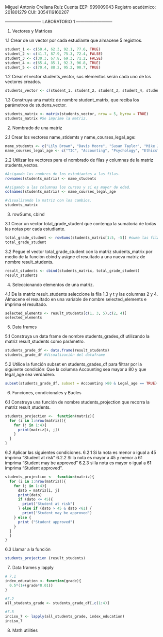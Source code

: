 Miguel Antonio Orellana Ruíz
Cuenta EEP: 999009043
Registro académico: 201801279
CUI: 3054116160207


-------------------------- LABORATORIO 1 --------------------------

1. Vectores y Matrices 

  1.1 Crear de un vector por cada estudiante que almacene 5 registros. 
  
```r
student_1 <- c(50.4, 62.3, 92.1, 77.6, TRUE)
student_2 <- c(41.7, 87.9, 75.3, 72.4, FALSE)
student_3 <- c(30.3, 67.8, 69.3, 71.2, FALSE)
student_4 <- c(65.4, 85.1, 92.3, 96.8, TRUE)
student_5 <- c(70.4, 88.2, 95.2, 90.7, TRUE)
```
 
  1.2 Crear el vector students_vector, sus elementos serán cada uno de los vectores creados. 
  
```r
students_vector <- c(student_1, student_2, student_3, student_4, student_5)
```
  
  1.3 Construya una matriz de nombre student_matrix, que reciba los parámetros de studens_vector.
  
```r
students_matrix <- matrix(students_vector, nrow = 5, byrow = TRUE)
students_matrix #Se imprime la matriz. 
```
  
2. Nombrado de una matriz 

  2.1 Crear los vectores name_stidemts y name_courses_legal_age:
  
```r
name_students <- c("Lily Brown", "Davis Moore", "Susan Taylor", "Mike Jones", "Tom Hill")
name_courses_legal_age <- c("TIC", "Accounting", "Psychology", "Ethics", "Legal_age")
```
  
  2.2 Utilizar los vectores para el nombrado de filas y columnas de la matriz students_vectos.
  
```r
#Asigando los nombres de los estudiantes a las filas. 
rownames(students_matrix) <- name_students

#Asigando a las columnas los cursos y si es mayor de edad. 
colnames(students_matrix) <- name_courses_legal_age

#Visualizando la matriz con los cambios. 
students_matrix
```
  
3. rowSums, cbind 

  3.1 Crear un vector total_grade_student que contenga la sumatoria de todas las notas por cada estudiante.
  
```r
total_grade_student <- rowSums(students_matrix[1:5, -5]) #suma las filas, quitando la columna que indica si es mayor de edad.
total_grade_student
```
  
  3.2 Pegue el vector total_grade_student con la matriz students_matrix por medio de la función cbind
      y asigne el resultado a una nueva matriz de nombre result_students.
      
```r
result_students <- cbind(students_matrix, total_grade_student)
result_students
```
    
4. Seleccionando elementos de una matriz. 

  4.1 De la matriz result_students seleccione la fila 1,3 y t y las columnas 2 y 4. 
      Almacene el resultado en una variable de nombre selected_elements e imprima el resultado.
      
```r
selected_elements <- result_students[c(1, 3, 5),c(2, 4)]
selected_elements

```

5. Data frames 
  
  5.1 Construya un data frame de nombre students_grades_df utilizando la matriz result_students como parámetro.
  
```r
students_grade_df <- data.frame(result_students)
students_grade_df #Visualización del dataframe
```
  5.2 Utilice la función subset en students_grades_df para filtrar por la siguiente condición:
      Que la columna Accounting sea mayor a 80 y que legal_age sea verdadero. 
      
```r
subset(students_grade_df, subset = Accounting >80 & Legal_age == TRUE)
```

6. Funciones, condicionales y Bucles

  6.1 Construya una función de nombre students_projection que recorra la matriz result_students.
  
```r
students_projection <-  function(matriz){
  for (i in 1:nrow(matriz)){
    for (j in 1:4){
      print(matriz[i, j])
    }
  }
}
```
  
  6.2 Aplicar las siguientes condiciones. 
    6.2.1 Si la nota es menor o igual a 45 imprima "Student at risk"
    6.2.2 Si la nota es mayor a 45 y menor a 61 imprima "Student may be approved"
    6.2.3 si la nota es mayor o igual a 61 imprima "Student approved". 
    
```r
students_projection <-  function(matriz){
  for (i in 1:nrow(matriz)){
    for (j in 1:4){
      dato = matriz[i, j]
      print(dato)
      if (dato <= 45){
        print("Student at risk")
      } else if (dato > 45 & dato <61) {
        print("Student may be approved")
    } else {
      print ("Student approved")
    }
  }
  }
}
```
  
   6.3 Llamar a la función
```r
students_projection (result_students)
```
    
7. Data frames y lapply

```r
# 7.1
index_education <- function(grade){
  0.5*(1+(grade*0.01))
}

#7.2
all_students_grade <- students_grade_df[,c(1:4)]

#7.3
inciso_7 <- lapply(all_students_grade, index_education)
inciso_7
```
8. Math utilities
      